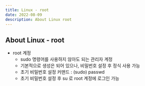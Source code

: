 ```yaml
---
title: Linux - root
date: 2022-08-09
description: About Linux root
---
```


## About Linux - root

- root 계정
	- sudo 명령어를 사용하지 않아도 되는 관리자 계정
	- 기본적으로 생성은 되어 있으나, 비밀번호 설정 후 정식 사용 가능
	- 초기 비밀번호 설정 커맨드 : (sudo) passwd
	- 초기 비밀번호 설정 후 su 로 root 계정에 로그인 가능